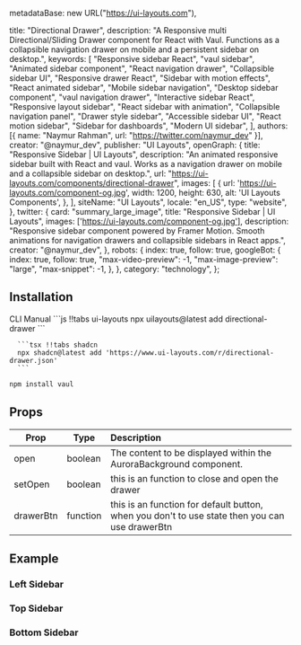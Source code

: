   metadataBase: new URL("https://ui-layouts.com"),

  title: "Directional Drawer",
  description:
    "A Responsive multi Directional/Sliding Drawer component for React with Vaul. Functions as a collapsible navigation drawer on mobile and a persistent sidebar on desktop.",
  keywords: [
    "Responsive sidebar React",
    "vaul sidebar",
    "Animated sidebar component",
    "React navigation drawer",
    "Collapsible sidebar UI",
    "Responsive drawer React",
    "Sidebar with motion effects",
    "React animated sidebar",
    "Mobile sidebar navigation",
    "Desktop sidebar component",
    "vaul navigation drawer",
    "Interactive sidebar React",
    "Responsive layout sidebar",
    "React sidebar with animation",
    "Collapsible navigation panel",
    "Drawer style sidebar",
    "Accessible sidebar UI",
    "React motion sidebar",
    "Sidebar for dashboards",
    "Modern UI sidebar",
  ],
  authors: [{ name: "Naymur Rahman", url: "https://twitter.com/naymur_dev" }],
  creator: "@naymur_dev",
  publisher: "UI Layouts",
  openGraph: {
    title: "Responsive Sidebar | UI Layouts",
    description:
      "An animated responsive sidebar built with React and vaul. Works as a navigation drawer on mobile and a collapsible sidebar on desktop.",
    url: "https://ui-layouts.com/components/directional-drawer",
    images: [
      {
        url: 'https://ui-layouts.com/component-og.jpg',
        width: 1200,
        height: 630,
        alt: 'UI Layouts Components',
      },
    ],
    siteName: "UI Layouts",
    locale: "en_US",
    type: "website",
  },
  twitter: {
    card: "summary_large_image",
    title: "Responsive Sidebar | UI Layouts",
    images: ['https://ui-layouts.com/component-og.jpg'],
    description:
      "Responsive sidebar component powered by Framer Motion. Smooth animations for navigation drawers and collapsible sidebars in React apps.",
    creator: "@naymur_dev",
  },
  robots: {
    index: true,
    follow: true,
    googleBot: {
      index: true,
      follow: true,
      "max-video-preview": -1,
      "max-image-preview": "large",
      "max-snippet": -1,
    },
  },
  category: "technology",
};

<ComponentCodePreview name='directional-drawer_default' hasReTrigger responsive />


## Installation

<Tabs defaultValue="cli">

  <TabsList className='border-b w-full bg-white justify-start dark:bg-neutral-800 h-11'>
    <TabsTrigger value="cli">CLI</TabsTrigger>
    <TabsTrigger value="manual">Manual</TabsTrigger>
  </TabsList>

  <TabsContent value="cli">
   <CodeWithTabs>
      ```js !!tabs ui-layouts
      npx uilayouts@latest add directional-drawer
      ```

      ```tsx !!tabs shadcn
      npx shadcn@latest add 'https://www.ui-layouts.com/r/directional-drawer.json'
      ```
   </CodeWithTabs>
  </TabsContent>


<TabsContent value="manual" manualType>

```bash
npm install vaul
```

<CodeSnippets name="directional-drawer" />

</TabsContent>
</Tabs>

## Props

| Prop      | Type     | Description                                                                                    |
| --------- | -------- | :--------------------------------------------------------------------------------------------- |
| open      | boolean  | The content to be displayed within the AuroraBackground component.                             |
| setOpen   | boolean  | this is an function to close and open the drawer                                               |
| drawerBtn | function | this is an function for default button, when you don't to use state then you can use drawerBtn |

## Example

### Left Sidebar

<ComponentCodePreview name='left-directional-drawer' hasReTrigger responsive />

### Top Sidebar

<ComponentCodePreview name='top-directional-drawer' hasReTrigger responsive />

### Bottom Sidebar

<ComponentCodePreview name='bottom-directional-drawer' hasReTrigger responsive />
